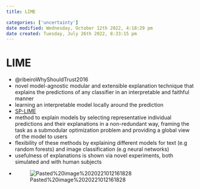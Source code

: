 ```yaml
---
title: LIME

categories: ['uncertainty']
date modified: Wednesday, October 12th 2022, 4:18:29 pm
date created: Tuesday, July 26th 2022, 8:33:15 pm
---
```


# LIME
- @ribeiroWhyShouldTrust2016
- novel model-agnostic modular and extensible explanation technique that explains the predictions of any classifier in an interpretable and faithful manner
- learning an interpretable model locally around the prediction
- [SP-LIME](SP-LIME.qmd)
- method to explain models by selecting representative individual predictions and their explanations in a non-redundant way, framing the task as a submodular optimization problem and providing a global view of the model to users
- flexibility of these methods by explaining different models for text (e.g random forests) and image classification (e.g neural networks)
- usefulness of explanations is shown via novel experiments, both simulated and with human subjects
- ![Pasted%20image%2020221012161828](images/Pasted%20image%2020221012161828.png)



